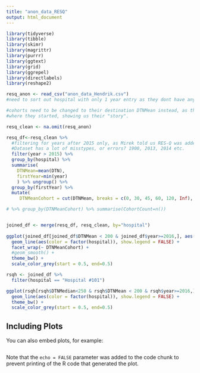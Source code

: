 ```yaml
---
title: "anon_data_RESQ"
output: html_document
---
```


```r
library(tidyverse)
library(tibble)
library(skimr)
library(magrittr)
library(purrr)
library(ggtext)
library(grid)
library(ggrepel)
library(directlabels)
library(reshape2)

```

```r

resq_anon <- read_csv("anon_data_Hendrik.csv")
#need to sort out hospital with only 1 year entry as they dont have any "progress"?

#cohorts need to be changed to their destination DTNMean instead, as this will show us
#where they started, showing us their "story".

resq_clean <- na.omit(resq_anon)

resq_df<-resq_clean %>%
  #filtering for years after 2015 only, as Mirek told us RES-Q was added in 2016. 
  #Dataset has a lot of misstypes, or errors? 1900, 2013, 2014 etc.
  filter(year > 2015) %>%
  group_by(hospital) %>%
  summarise(
    DTNMean=mean(DTN),
    firstYear=min(year)
    ) %>% ungroup() %>%
  group_by(firstYear) %>%
  mutate(
     DTNMeanCohort = cut(DTNMean, breaks = c(0, 30, 45, 60, 120, Inf), labels = c("<30", "30-45", "45-60", "60-120", ">120"))) %>% ungroup()

# %>% group_by(DTNMeanCohort) %>% summarise(CohortCount=n())


joined_df <- merge(resq_df, resq_clean, by="hospital")
  
ggplot(joined_df[joined_df$DTNMean < 200 & joined_df$year>=2016,], aes(x = year, y = DTNMean)) + 
  geom_line(aes(color = factor(hospital)), show.legend = FALSE) + 
  facet_wrap(~ DTNMeanCohort) + 
  #geom_smooth() + 
  theme_bw() + 
  scale_color_grey(start = 0.5, end=0.5)

rsqh <- joined_df %>%
  filter(hospital == "Hospital #101")

ggplot(rsqh[rsqh$DTNMedian<250 & rsqh$DTNMean < 200 & rsqh$year>=2016,], aes(x = year, y = DTNMean)) + 
  geom_line(aes(color = factor(hospital)), show.legend = FALSE) + 
  theme_bw() + 
  scale_color_grey(start = 0.5, end=0.5)

```

## Including Plots

You can also embed plots, for example:

```r

```

Note that the `echo = FALSE` parameter was added to the code chunk to prevent printing of the R code that generated the plot.
